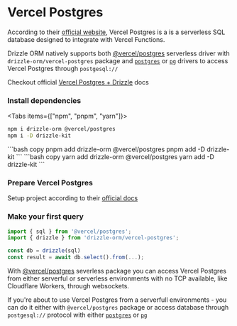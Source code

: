 
# Vercel Postgres

According to their [official website](https://vercel.com/docs/storage/vercel-postgres),
Vercel Postgres is a is a serverless SQL database designed to integrate with Vercel Functions.

Drizzle ORM natively supports both [@vercel/postgres](https://vercel.com/docs/storage/vercel-postgres) serverless
driver with `drizzle-orm/vercel-postgres` package and [`postgres`](./postgresjs) or [`pg`](./node-postgres)
drivers to access Vercel Postgres through `postgesql://`

Checkout official [Vercel Postgres + Drizzle](https://vercel.com/docs/storage/vercel-postgres/using-an-orm#drizzle) docs

<Steps>

### Install dependencies

<Tabs items={["npm", "pnpm", "yarn"]}>
<Tab>
```bash copy 
npm i drizzle-orm @vercel/postgres 
npm i -D drizzle-kit 
```
</Tab>
<Tab>
```bash copy 
pnpm add drizzle-orm @vercel/postgres 
pnpm add -D drizzle-kit
```
</Tab>
<Tab>
```bash copy 
yarn add drizzle-orm @vercel/postgres 
yarn add -D drizzle-kit
```
</Tab>
</Tabs>

### Prepare Vercel Postgres

Setup project according to their [official docs](https://vercel.com/docs/storage/vercel-postgres/quickstart)  

### Make your first query

```typescript copy filename="index.ts"
import { sql } from '@vercel/postgres';
import { drizzle } from 'drizzle-orm/vercel-postgres';

const db = drizzle(sql)
const result = await db.select().from(...);
```
</Steps>

With [@vercel/postgres](https://vercel.com/docs/storage/vercel-postgres) severless package
you can access Vercel Postgres from either serverful or serverless environments with no TCP available,
like Cloudflare Workers, through websockets.  
  
If you're about to use Vercel Postgres from a serverfull environments - you can do it
either with `@vercel/postgres` package or access database through `postgesql://` protocol
with either [`postgres`](./postgresjs) or [`pg`](./node-postgres)
